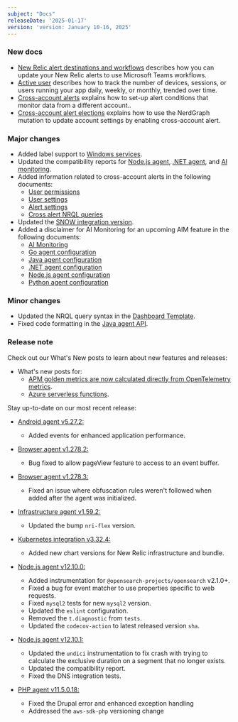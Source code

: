 ```yaml
---
subject: "Docs"
releaseDate: '2025-01-17'
version: 'version: January 10-16, 2025'
---
```


### New docs


- [New Relic alert destinations and workflows](/docs/alerts/get-notified/new-relic-webhook-for-microsoft-teams-workflow/) describes how you can update your New Relic alerts to use Microsoft Teams workflows. 
- [Active user](/docs/mobile-monitoring/mobile-monitoring-ui/usage-pages/active-users) describes how to track the number of devices, sessions, or users running your app daily, weekly, or monthly, trended over time.
- [Cross-account alerts](/docs/alerts/create-alert/create-alert-condition/cross-account-alert) explains how to set-up alert conditions that monitor data from a different account..
- [Cross-account alert elections](/docs/apis/nerdgraph/examples/nerdgraph-api-cross-account-alerting-elections) explains how to use the NerdGraph mutation to update account settings by enabling cross-account alert.

### Major changes

- Added label support to [Windows services](/docs/infrastructure/host-integrations/host-integrations-list/windows-services-integration).
- Updated the compatibility reports for [Node.js agent](/docs/apm/agents/nodejs-agent/getting-started/compatibility-requirements-nodejs-agent), [.NET agent](/docs/apm/agents/net-agent/getting-started/net-agent-compatibility-requirements), and [AI monitoring](/docs/ai-monitoring/compatibility-requirements-ai-monitoring).
- Added information related to cross-account alerts in the following documents:
  - [User permissions](/docs/accounts/accounts-billing/new-relic-one-user-management/user-permissions)
  - [User settings](/docs/alerts/admin/user-settings)
  - [Alert settings](/docs/alerts/create-alert/create-alert-condition/alert-conditions)
  - [Cross alert NRQL queries](/docs/apis/nerdgraph/examples/nerdgraph-api-nrql-condition-alerts)
- Updated the [SNOW integration version](/docs/alerts/get-notified/notification-integrations).
- Added a disclaimer for AI Monitoring for an upcoming AIM feature in the following documents:
  - [AI Monitoring](/install/ai-monitoring/intro)
  - [Go agent configuration](/docs/apm/agents/go-agent/configuration/go-agent-configuration)
  - [Java agent configuration](/docs/apm/agents/java-agent/configuration/java-agent-configuration-config-file)
  - [.NET agent configuration](/docs/apm/agents/net-agent/configuration/net-agent-configuration)
  - [Node.js agent configuration](/docs/apm/agents/nodejs-agent/installation-configuration/nodejs-agent-configuration)
  - [Python agent configuration](/docs/apm/agents/python-agent/configuration/python-agent-configuration)


### Minor changes

- Updated the NRQL query syntax in the [Dashboard Template](/docs/query-your-data/explore-query-data/dashboards/dashboard-template-variables).
- Fixed code formatting in the [Java agent API](/docs/apm/agents/java-agent/api-guides/guide-using-java-agent-api).

### Release note


Check out our What's New posts to learn about new features and releases:

- What's new posts for:
  - [APM golden metrics are now calculated directly from OpenTelemetry metrics](/whats-new/2025/01/whats-new-01-13-otelmetrics).
  - [Azure serverless functions](/whats-new/2025/01/whats-new-01-16-azureserverless).

Stay up-to-date on our most recent release:

* [Android agent v5.27.2:](/docs/release-notes/mobile-apps-release-notes/new-relic-android-release-notes/new-relic-android-5272/)
  * Added events for enhanced application performance.

* [Browser agent v1.278.2:](/docs/release-notes/new-relic-browser-release-notes/browser-agent-release-notes/browser-agent-v1.278.2)
  * Bug fixed to allow pageView feature to access to an event buffer.

* [Browser agent v1.278.3:](/docs/release-notes/new-relic-browser-release-notes/browser-agent-release-notes/browser-agent-v1.278.3)
  * Fixed an issue where obfuscation rules weren't followed when added after the agent was initialized.

* [Infrastructure agent v1.59.2:](/docs/release-notes/infrastructure-release-notes/infrastructure-agent-release-notes/new-relic-infrastructure-agent-1592)
  - Updated the bump `nri-flex` version.

* [Kubernetes integration v3.32.4:](/docs/release-notes/infrastructure-release-notes/kubernetes-integration-release-notes/kubernetes-integration-3-32-4)
  - Added new chart versions for New Relic infrastructure and bundle.

* [Node.js agent v12.10.0:](/docs/release-notes/agent-release-notes/nodejs-release-notes/node-agent-12-11-0)
  - Added instrumentation for `@opensearch-projects/opensearch` v2.1.0+. 
  - Fixed a bug for event matcher to use properties specific to web requests.
  - Fixed `mysql2` tests for new `mysql2` version.
  - Updated the `eslint` configuration.
  - Removed the `t.diagnostic` from `tests`.
  - Updated the `codecov-action` to latest released version `sha`.

* [Node.js agent v12.10.1:](/docs/release-notes/agent-release-notes/nodejs-release-notes/node-agent-12-11-1)
  * Updated the `undici` instrumentation to fix crash with trying to calculate the exclusive duration on a segment that no longer exists.
  * Updated the compatibility report.
  * Fixed the DNS integration tests.

* [PHP agent v11.5.0.18:](/docs/release-notes/agent-release-notes/php-release-notes/php-agent-11-5-0-18/)
  * Fixed the Drupal error and enhanced exception handling
  * Addressed the `aws-sdk-php` versioning change

